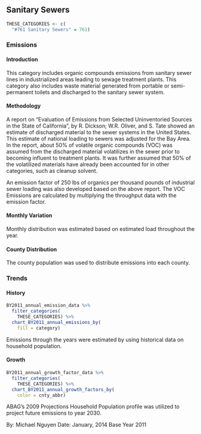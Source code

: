 ## Sanitary Sewers

```r
THESE_CATEGORIES <- c(
  "#761 Sanitary Sewers" = 761)
```

### Emissions

#### Introduction {-}

This category includes organic compounds emissions from sanitary sewer lines in industrialized areas leading to sewage treatment plants. This category also includes waste material generated from portable or semi-permanent toilets and discharged to the sanitary sewer system.

#### Methodology {-}

A report on "Evaluation of Emissions from Selected Uninventoried Sources in the State of California", by R. Dickson; W.R. Oliver, and S. Tate showed an estimate of discharged material to the sewer systems in the United States. This estimate of national loading to sewers was adjusted for the Bay Area. In the report, about 50% of volatile organic compounds (VOC) was assumed from the discharged material volatilizes in the sewer prior to becoming influent to treatment plants. It was further assumed that 50% of the volatilized materials have already been accounted for in other categories, such as cleanup solvent.

An emission factor of 250 lbs of organics per thousand pounds of industrial sewer loading was also developed based on the above report. The VOC Emissions are calculated by multiplying the throughput data with the emission factor.

#### Monthly Variation {-}

Monthly distribution was estimated based on estimated load throughout the year.

#### County Distribution {-}

The county population was used to distribute emissions into each county.

### Trends

#### History {-}

```r
BY2011_annual_emission_data %>%
  filter_categories(
    THESE_CATEGORIES) %>%
  chart_BY2011_annual_emissions_by(
    fill = category) 
```

Emissions through the years were estimated by using historical data on household population.

#### Growth {-}

```r
BY2011_annual_growth_factor_data %>%
  filter_categories(
    THESE_CATEGORIES) %>%
  chart_BY2011_annual_growth_factors_by(
    color = cnty_abbr) 
```

ABAG’s 2009 Projections Household Population profile was utilized to project future emissions to year 2030.

By: Michael Nguyen 
Date: January, 2014 
Base Year 2011
